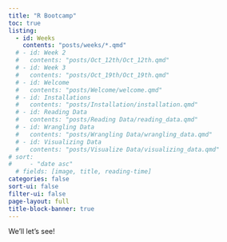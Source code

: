 ```yaml
---
title: "R Bootcamp"
toc: true
listing: 
  - id: Weeks
    contents: "posts/weeks/*.qmd"
  # - id: Week 2
  #   contents: "posts/Oct_12th/Oct_12th.qmd"
  # - id: Week 3
  #   contents: "posts/Oct_19th/Oct_19th.qmd"
  # - id: Welcome
  #   contents: "posts/Welcome/welcome.qmd"
  # - id: Installations
  #   contents: "posts/Installation/installation.qmd"
  # - id: Reading Data
  #   contents: "posts/Reading Data/reading_data.qmd"
  # - id: Wrangling Data 
  #   contents: "posts/Wrangling Data/wrangling_data.qmd"
  # - id: Visualizing Data
  #   contents: "posts/Visualize Data/visualizing_data.qmd"
# sort:
#     - "date asc"
  # fields: [image, title, reading-time]
categories: false
sort-ui: false
filter-ui: false
page-layout: full
title-block-banner: true
---
```


We'll let's see!
